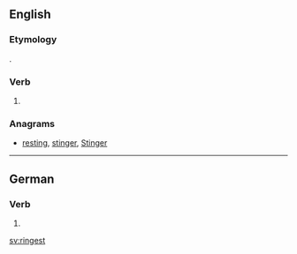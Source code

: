 ==English==

===Etymology===
{{suffix|ring|est|lang=en}}.

===Verb===
{{head|en}}

# {{context|archaic|lang=en}} {{second-person singular of|ring|lang=en}}

===Anagrams===
* [[resting#English|resting]], [[stinger#English|stinger]], [[Stinger#English|Stinger]]

----

==German==

===Verb===
{{head|de}}

# {{de-verb form of|ringen|2|s|k1}}

[[sv:ringest]]